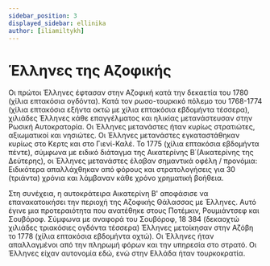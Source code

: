 ```yaml
---
sidebar_position: 3
displayed_sidebar: ellinika
author: [iliamiltykh]
---
```


# Έλληνες της Αζοφικής

Οι πρώτοι Έλληνες έφτασαν στην Αζοφική κατά την δεκαετία του 1780 (χίλια επτακόσια ογδόντα). Κατά τον ρωσο-τουρκικό πόλεμο του 1768-1774 (χίλια επτακόσια εξήντα οκτώ με χίλια επτακόσια εβδομήντα τέσσερα), χιλιάδες Έλληνες κάθε επαγγέλματος και ηλικίας μετανάστευσαν στην Ρωσική Αυτοκρατορία. Οι Έλληνες μετανάστες ήταν κυρίως στρατιώτες, αξιωματικοί και νησιώτες. Οι Έλληνες μετανάστες εγκαταστάθηκαν κυρίως στο Κερτς και στο Γιενί-Καλέ. Το 1775 (χίλια επτακόσια εβδομήντα πέντε), σύμφωνα με ειδικό διάταγμα της Αικατερίνης Β΄(Αικατερίνης της Δεύτερης), οι Έλληνες μετανάστες έλαβαν σημαντικά οφέλη / προνόμια: Ειδικότερα απαλλάχθηκαν από φόρους και στρατολογήσεις για 30 (τριάντα) χρόνια και λάμβαναν κάθε χρόνο χρηματική βοήθεια. 

Στη συνέχεια, η αυτοκράτειρα Αικατερίνη Β' αποφάσισε να επανακατοικήσει την περιοχή της Αζοφικής Θάλασσας με Έλληνες. Αυτό έγινε μια προτεραιότητα που ανατέθηκε στους Ποτέμκιν, Ρουμιάντσεφ και Σουβόροφ. Σύμφωνα με αναφορά του Σουβόροφ, 18 384 (δεκαοχτώ χιλιάδες τριακόσιες ογδόντα τέσσερα)  Έλληνες μετοίκησαν στην Αζόβη το 1778 (χίλια επτακόσια εβδομήντα οχτώ). Οι Έλληνες ήταν απαλλαγμένοι από την πληρωμή φόρων και την υπηρεσία στο στρατό. Οι Έλληνες είχαν αυτονομία εδώ, ενώ στην Ελλάδα ήταν τουρκοκρατία.


<!-- 

<Home />
-->